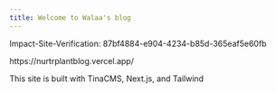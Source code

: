 ```yaml
---
title: Welcome to Walaa's blog
---
```


Impact-Site-Verification: 87bf4884-e904-4234-b85d-365eaf5e60fb

https\://nurtrplantblog.vercel.app/

This site is built with TinaCMS, Next.js, and Tailwind
